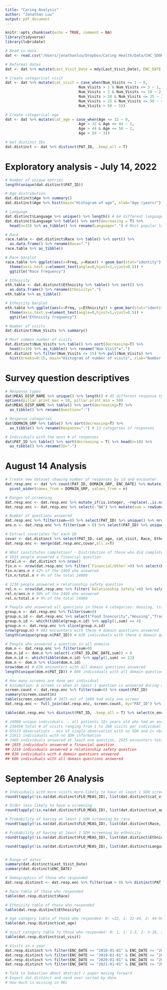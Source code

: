 ```yaml
---
title: "Caring Analysis"
author: "Jonathan Luu"
output: pdf_document
---
```


```r
knitr::opts_chunk$set(echo = TRUE, comment = NA)
library(tidyverse)
library(lubridate)

# Read in data
dat <- read.csv("/Users/jonathanluu/Dropbox/Caring Health/Data/CHC_SDOH_dataset_1.5.22_SFTPupload.csv")

# Reformat dates
dat <- dat %>% mutate(Last_Visit_Date = mdy(Last_Visit_Date), ENC_DATE = mdy(str_remove(dat$ENC_DATE, " 0:00")))

# Create categorical visit
dat <- dat %>% mutate(cat_visit = case_when(Num_Visits <= 1 ~ 0, 
                                 Num_Visits > 1 & Num_Visits <= 3 ~ 1,
                                 Num_Visits > 3 & Num_Visits <= 10 ~ 2,
                                 Num_Visits > 10 & Num_Visits <= 25 ~ 3,
                                 Num_Visits > 25 & Num_Visits <= 50 ~ 4,
                                 Num_Visits > 50 ~ 5))

# Create categorical age
dat <- dat %>% mutate(cat_age = case_when(Age <= 32 ~ 0, 
                                 Age > 32 & Age <= 44 ~ 1,
                                 Age > 44 & Age <= 58 ~ 2,
                                 Age > 58 ~ 3))

# Get distinct IDs
dat.distinct <- dat %>% distinct(PAT_ID, .keep_all = T)
```

# Exploratory analysis - July 14, 2022

```r
# Number of unique entries
length(unique(dat.distinct$PAT_ID))

# Age distribution
dat.distinct$Age %>% summary()
dat.distinct$Age %>% hist(main="Histogram of age", xlab="Age (years)")

# Language
dat.distinct$Language %>% unique() %>% length() # 64 different languages spoken
dat.distinct$Language %>% table() %>% sort(decreasing = T) %>% 
  head(n=15) %>% as_tibble() %>% rename(Language=".") # Most popular languages
```

\newpage
```r
# Race
race.table <- dat.distinct$Race %>% table() %>% sort() %>% 
  as.data.frame() %>% rename(Race=".")
race.table %>% as_tibble()

# Race barplot
race.table %>% ggplot(aes(x=Freq, y=Race)) + geom_bar(stat="identity") +
  theme(axis.text.y=element_text(angle=0,hjust=1,vjust=0.5)) + 
  ggtitle("Race frequency")
```

\newpage
```r
# Ethnicity
eth.table <- dat.distinct$Ethnicity %>% table() %>% sort() %>% 
  as.data.frame() %>% rename(Ethnicity=".")
eth.table %>% as_tibble()

# Ethnicity barplot
eth.table %>% ggplot(aes(x=Freq, y=Ethnicity)) + geom_bar(stat="identity") +
  theme(axis.text.y=element_text(angle=0,hjust=1,vjust=0.5)) + 
  ggtitle("Ethnicity frequency")
```

\newpage
```r
# Number of visits
dat.distinct$Num_Visits %>% summary()

# Most common number of visits
dat.distinct$Num_Visits %>% table() %>% sort(decreasing=T) %>% 
  head(n=10) %>% as_tibble() %>% rename("Num Visit"=".")
dat.distinct %>% filter(Num_Visits <= 15) %>% pull(Num_Visits) %>% 
  hist(breaks=0:15, main="Histogram of number of visits", xlab="Number of visits")
```

\newpage
# Survey question descriptives

```r
# Response types
dat$MEAS_DISP_NAME %>% unique() %>% length() # 45 different response types
options(pillar.print_max = 50, pillar.print_min = 50)
dat$MEAS_DISP_NAME %>% table() %>% sort(decreasing=T) %>% 
  as_tibble() %>% rename(Question=".")

# Response categories
dat$DOMAIN_GRP %>% table() %>% sort(decreasing=T) %>% 
  as_tibble() %>% rename(Response=".") # 13 categories of responses

# Individuals with the most # of responses
dat$PAT_ID %>% table() %>% sort(decreasing = T) %>% head(n=10) %>% 
  as_tibble() %>% rename(ID=".")
```

\newpage
# August 14 Analysis

```r
# Create new dataset showing number of responses by id and encounter
dat.resp.enc <- dat %>% count(PAT_ID, DOMAIN_GRP, ENC_DATE) %>% mutate_all(na_if,"") %>%
  pivot_wider(names_from = DOMAIN_GRP, values_from = n) 

# Ranges of screening
dat.resp.enc <- dat.resp.enc %>% mutate_if(is.integer, ~replace(.,is.na(.),0))
dat.resp.enc <- dat.resp.enc %>% select(-"NA") %>% mutate(sum = rowSums(across(where(is.numeric))))

# Number of questions answered
dat.resp.enc %>% filter(sum==0) %>% select(PAT_ID) %>% unique() %>% nrow() # 21611 people did not have a survey answer
ans.n <- dat.resp.enc %>% filter(sum > 0) %>% select(PAT_ID) %>% unique() %>% nrow() # 2469 individuals who did answer

# Extract covariates for each ID
covar <- dat.distinct %>% select(PAT_ID, cat_age, cat_visit, Race, Ethnicity, Language)
dat.resp.enc <- merge(dat.resp.enc,covar,all.x=T)

# What constitutes completion? - Distribution of those who did complete a survey and how many questions did they answer?
# 1035 people answered a financial question
total.n <- dat.distinct %>% nrow()
fin.n <- nrow(dat.resp.enc %>% filter(`Financial/Other`>0) %>% select(PAT_ID) %>% unique())
fin.n/ans.n # 42% of the 2469 who answered
fin.n/total.n # 4% of the total 24080

# 2218 people answered a relationship safety question
rel.n <- nrow(dat.resp.enc %>% filter(`Relationship Safety`>0) %>% select(PAT_ID) %>% unique())
rel.n/ans.n # 90% of the 2469 who answered
rel.n/total.n # 9% of the total 24080

# People who answered all questions in these 4 categories: Housing, transportation, food, and stress
group.n <- dat.resp.enc %>% filter(sum>0)
group.n.id <- dat.resp.enc %>% select("Food Insecurity","Housing","Transportation","Stress and Social Isolation") > 0
group.n.id <- which(tibble(group.n.id) %>% apply(1,sum) == 4)
group.n <- dat.resp.enc %>% slice(group.n.id)
nrow(group.n) # 983 encounters with these 4 domain questions answered
length(unique(group.n$PAT_ID)) # 920 individuals with these 4 domain questions answered

# People who answered a question in all domains
dom.n <- dat.resp.enc %>% filter(sum>0)
dom.n.id <- dom.n %>% select(-c(PAT_ID,ENC_DATE,sum)) > 0
dom.n.id <- which(tibble(dom.n.id) %>% apply(1,sum) == 12)
dom.n <- dom.n %>% slice(dom.n.id)
nrow(dom.n) # 636 encounters with all domain questions answered
length(unique(dom.n$PAT_ID)) # 606 individuals with all domain questions answered

# How many screens are done per individual
# Assumption: A screen is when at least 1 question is answered during an encounter
screen.count <- dat.resp.enc %>% filter(sum>0) %>% count(PAT_ID)
summary(screen.count$n)
table(screen.count$n) # 2075 out of 2469 had only one screen
dat.resp.enc <- full_join(dat.resp.enc, screen.count, by="PAT_ID") %>% rename("n_encounter" = "n") # Append number of encounters to dataset

table(dat.resp.enc %>% distinct(PAT_ID, .keep_all = T) %>% select(n_encounter)) # Tabulated num of encounters
```

```r
# 24080 unique individuals  - all patients 18+ years old who had an encounter in the past year in an SA38 department with at least one non-voided charge
# 236450 total # of visits ranging from 1 to 268 visits per individual
# 65533 observations - mix of single observation with no SDH and 1+ observation(s) with SDH
# 21611 individuals with no SDH information
# 2469 individuals answered at least one question, 2925 encounters total
## 1035 individuals answered a financial question
## 2218 individuals answered a relationship safety question
## 920 individuals with 4 domain questions answered
## 606 individuals with all domain questions answered
```

\newpage
# September 26 Analysis

```r
# Individuals with more visits more likely to have at least 1 SDH screening
round(tapply(!is.na(dat.distinct$FLO_MEAS_ID), list(dat.distinct$cat_visit), FUN = mean),2)

# Older less likely to have a screening
round(tapply(!is.na(dat.distinct$FLO_MEAS_ID), list(dat.distinct$cat_age), FUN = mean),2)

# Probability of having at least 1 SDH screening by race
round(tapply(!is.na(dat.distinct$FLO_MEAS_ID), list(dat.distinct$Race, dat.distinct$Ethnicity), FUN = mean),2)

# Probability of having at least 1 SDH screening by ethnicity
round(tapply(!is.na(dat.distinct$FLO_MEAS_ID), list(dat.distinct$Ethnicity), FUN = mean),2)

round(tapply(!is.na(dat.distinct$FLO_MEAS_ID), list(dat.distinct$Language), FUN = mean),2)


# Range of dates
summary(dat.distinct$Last_Visit_Date)
summary(dat.distinct$ENC_DATE)

# Demographics of those who responded
dat.resp.distinct <- dat.resp.enc %>% filter(sum > 0) %>% distinct(PAT_ID, .keep_all = T)

# Race table of those who responded
table(dat.resp.distinct$Race)

# Ethnicity table of those who responded
table(dat.resp.distinct$Ethnicity)

# Age category table of those who responded: 0: <32, 1: 32-44, 2: 44-58, 3: >58
table(dat.resp.distinct$cat_age)

# Visit category table fo those who responded: 0: 1, 1: 1-3, 2: 3-10, 3: 10-25, 4: 25-50, 5: >50 
table(dat.resp.distinct$cat_visit)

# Visits in a year
dat.resp.distinct %>% filter(ENC_DATE >= "2018-01-01" & ENC_DATE <= "2018-12-31") %>% nrow()
dat.resp.distinct %>% filter(ENC_DATE >= "2019-01-01" & ENC_DATE <= "2019-12-31") %>% nrow()
dat.resp.distinct %>% filter(ENC_DATE >= "2020-01-01" & ENC_DATE <= "2020-12-31") %>% nrow()
dat.resp.distinct %>% filter(ENC_DATE >= "2021-01-01" & ENC_DATE <= "2021-12-31") %>% nrow()

# Talk to Sebastien about abstract / paper moving forward
# Export dat.distinct and send over sorted by date
# How much is missing in REL
```










